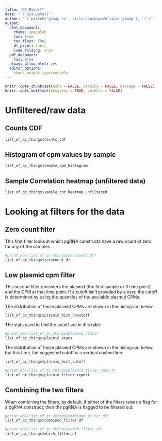 ```yaml
---
title: "QC Report"
date: "`r Sys.Date()`"
author: "`r paste0('gimap (v', utils::packageVersion('gimap'), ')')`"
output: 
  html_document:
    theme: spacelab
    toc: true
    toc_float: TRUE
    df_print: kable
    code_folding: show
  pdf_document:
    toc: true
  always_allow_html: yes
  editor_options:
    chunk_output_type:console
---
```


<style>
  tbody tr:nth-child(odd){
    background-color: #D6E0F5;
}
</style>

```r
knitr::opts_chunk$set(echo = FALSE, warning = FALSE, message = FALSE)
knitr::opts_knit$set(progress = TRUE, verbose = FALSE)
```


# Unfiltered/raw data

## Counts CDF

```r
list_of_qc_things$counts_cdf
```

## Histogram of cpm values by sample

```r
list_of_qc_things$sample_cpm_histogram
```

## Sample Correlation heatmap (unfiltered data)

```r
list_of_qc_things$sample_cor_heatmap_unfiltered
```

# Looking at filters for the data

## Zero count filter

This first filter looks at which pgRNA constructs have a raw count of zero for any of the samples

```r
#print_kbl(list_of_qc_things$zerocount_df)
list_of_qc_things$zerocount_df
```

## Low plasmid cpm filter

This second filter considers the plasmid (the first sample or 0 time point) and the CPM at that time point. If a cutoff isn't provided by a user, the cutoff is determined by using the quantiles of the available plasmid CPMs.


The distribution of those plasmid CPMs are shown in the histogram below.

```r
list_of_qc_things$plasmid_hist_nocutoff
```

The stats used to find the cutoff are in this table

```r
#print_kbl(list_of_qc_things$plasmid_stats)
list_of_qc_things$plasmid_stats
```

The distribution of those plasmid CPMs are shown in the histogram below, but this time, the suggested cutoff is a vertical dashed line.

```r
list_of_qc_things$plasmid_hist_cutoff
```

```r
#print_kbl(list_of_qc_things$plasmid_filter_report)
list_of_qc_things$plasmid_filter_report
```

## Combining the two filters

When combining the filters, by default, if either of the filters raises a flag for a pgRNA construct, then the pgRNA is flagged to be filtered out.

```r
#print_kbl(list_of_qc_things$combined_filter_df)
list_of_qc_things$combined_filter_df
```

```r
#print_kbl(list_of_qc_things$which_filter_df)
list_of_qc_things$which_filter_df
```